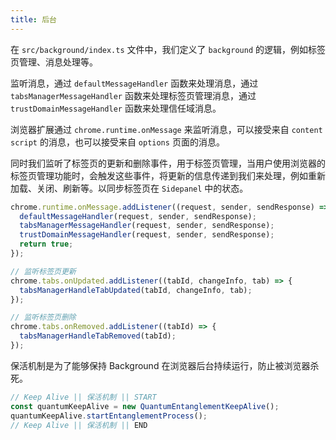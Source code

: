 ```yaml
---
title: 后台
---
```


在 `src/background/index.ts` 文件中，我们定义了 `background` 的逻辑，例如标签页管理、消息处理等。

监听消息，通过 `defaultMessageHandler` 函数来处理消息，通过 `tabsManagerMessageHandler` 函数来处理标签页管理消息，通过 `trustDomainMessageHandler` 函数来处理信任域消息。

浏览器扩展通过 `chrome.runtime.onMessage` 来监听消息，可以接受来自 `content script` 的消息，也可以接受来自 `options` 页面的消息。

同时我们监听了标签页的更新和删除事件，用于标签页管理，当用户使用浏览器的标签页管理功能时，会触发这些事件，将更新的信息传递到我们来处理，例如重新加载、关闭、刷新等。以同步标签页在 `Sidepanel` 中的状态。

```ts
chrome.runtime.onMessage.addListener((request, sender, sendResponse) => {
  defaultMessageHandler(request, sender, sendResponse);
  tabsManagerMessageHandler(request, sender, sendResponse);
  trustDomainMessageHandler(request, sender, sendResponse);
  return true;
});

// 监听标签页更新
chrome.tabs.onUpdated.addListener((tabId, changeInfo, tab) => {
  tabsManagerHandleTabUpdated(tabId, changeInfo, tab);
});

// 监听标签页删除
chrome.tabs.onRemoved.addListener((tabId) => {
  tabsManagerHandleTabRemoved(tabId);
});
```

保活机制是为了能够保持 Background 在浏览器后台持续运行，防止被浏览器杀死。

```ts
// Keep Alive || 保活机制 || START
const quantumKeepAlive = new QuantumEntanglementKeepAlive();
quantumKeepAlive.startEntanglementProcess();
// Keep Alive || 保活机制 || END
```